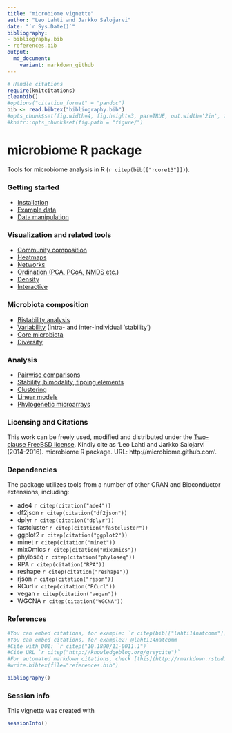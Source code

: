 ```yaml
---
title: "microbiome vignette"
author: "Leo Lahti and Jarkko Salojarvi"
date: "`r Sys.Date()`"
bibliography: 
- bibliography.bib
- references.bib
output: 
  md_document:
    variant: markdown_github
---
```

<!--
  %\VignetteEngine{knitr::rmarkdown}
  %\VignetteIndexEntry{microbiome tutorial}
  %\usepackage[utf8]{inputenc}
-->

```r
# Handle citations
require(knitcitations)
cleanbib()
#options("citation_format" = "pandoc")
bib <- read.bibtex("bibliography.bib")
#opts_chunk$set(fig.width=4, fig.height=3, par=TRUE, out.width='2in', fig.pos='H')
#knitr::opts_chunk$set(fig.path = "figure/")
```

microbiome R package
===========

Tools for microbiome analysis in R (`r citep(bib[["rcore13"]])`).


### Getting started

* [Installation](Template.md) 
* [Example data](Data.md)
* [Data manipulation](Preprocessing.md)


### Visualization and related tools

* [Community composition](Composition.md)
* [Heatmaps](Heatmap.md)
* [Networks](Networks.md)
* [Ordination (PCA, PCoA, NMDS etc.)](Ordination.md)
* [Density](Density.md)
* [Interactive](Interactive.md)


### Microbiota composition

* [Bistability analysis](Stability.md)
* [Variability](Variability.md) (Intra- and inter-individual 'stability')
* [Core microbiota](Core.md)
* [Diversity](Diversity.md)


### Analysis

* [Pairwise comparisons](Comparisons.md)
* [Stability, bimodality, tipping elements](Stability.md)
* [Clustering](Clustering.md)
* [Linear models](limma.md)
* [Phylogenetic microarrays](HITChip.Rmd)


### Licensing and Citations

This work can be freely used, modified and distributed under the
[Two-clause FreeBSD
license](http://en.wikipedia.org/wiki/BSD\_licenses). Kindly cite as
'Leo Lahti and Jarkko Salojarvi (2014-2016). microbiome R
package. URL: http://microbiome.github.com'.


### Dependencies

The package utilizes tools from a number of other CRAN and
Bioconductor extensions, including:

 * ade4 `r citep(citation("ade4"))`
 * df2json `r citep(citation("df2json"))`
 * dplyr `r citep(citation("dplyr"))`  
 * fastcluster `r citep(citation("fastcluster"))`
 * ggplot2 `r citep(citation("ggplot2"))`
 * minet `r citep(citation("minet"))` 
 * mixOmics `r citep(citation("mixOmics"))`
 * phyloseq `r citep(citation("phyloseq"))`
 * RPA `r citep(citation("RPA"))` 
 * reshape `r citep(citation("reshape"))` 
 * rjson `r citep(citation("rjson"))`
 * RCurl `r citep(citation("RCurl"))`
 * vegan `r citep(citation("vegan"))`
 * WGCNA `r citep(citation("WGCNA"))`


### References

```r
#You can embed citations, for example: `r citep(bib[["lahti14natcomm"]])`
#You can embed citations, for example2: @lahti14natcomm
#Cite with DOI: `r citep("10.1890/11-0011.1")`
#Cite URL `r citep("http://knowledgeblog.org/greycite")`
#For automated markdown citations, check [this](http://rmarkdown.rstudio.com/authoring_bibliographies_and_citations.html), [this](https://github.com/cboettig/knitcitations), and [this](http://www.carlboettiger.info/2012/03/24/citations-in-markdown-using-knitr.html). 
#write.bibtex(file="references.bib")
```

```r
bibliography()
```

### Session info

This vignette was created with

```r
sessionInfo()
```




